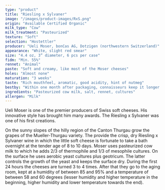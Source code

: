 ```yaml
---
type: "product"
title: "Riesling x Sylvaner"
image: "/images/product-images/RxS.png"
origin: "Available Certified Organic"
milk_type: "Cow"
milk_treatment: "Pasteurized"
texture: "Soft"
selection: "Hostettler"
producer: "Ueli Moser, bonCas AG, Dotzigen (northwestern Switzerland)"
appearance: "White, slight red smear"
size: "4.4 oz, 3” diameter, 6 pcs per case"
fidm: "Min. 55%"
rennet: "Animal"
paste: "Soft and creamy, like most of the Moser cheeses"
holes: "Almost none"
maturation: "3 weeks"
taste: "Rich mouthfeel, aromatic, good acidity, hint of nutmeg"
bestby: "Within one month after packaging, connaisseurs keep it longer."
ingredients: "Pasteurized cow milk, salt, rennet, cultures"
allergen: "Milk"
---
```


Ueli Moser is one of the premier producers of Swiss soft cheeses. His innovative style has brought him many awards. The Riesling x Sylvaner was one of his first creations.

On the sunny slopes of the hilly region of the Canton Thurgau grow the grapes of the Mueller-Thurgau variety. The provide the crisp, dry Riesling x Sylvaner wine in which the little soft cheese is fortunate to take a bath overnight at the tender age of 8 to 10 days. Moser uses pasteurized cow milk to which he adds 2/3 of thermophile and 1/3 of mesophile cultures. On the surface he uses aerobic yeast cultures plus geotricum. The latter controls the growth of the yeast and keeps the surface dry. During the first 24 hours the cheeses are turned 3 to 4 times. After that they go to the aging room, kept at a humidity of between 85 and 95% and a temperature of between 58 and 60 degrees (lesser humidity and higher temperature in the beginning, higher humidity and lower temperature towards the end).
